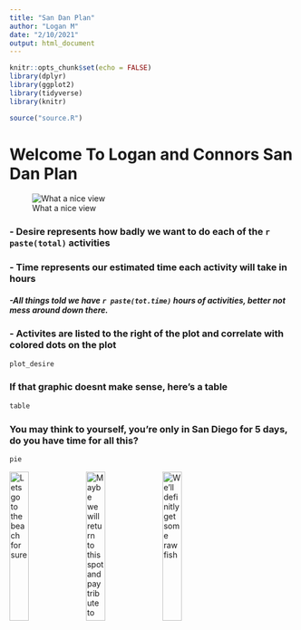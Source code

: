 ```yaml
---
title: "San Dan Plan"
author: "Logan M"
date: "2/10/2021"
output: html_document
---
```

```r
knitr::opts_chunk$set(echo = FALSE)
library(dplyr)
library(ggplot2)
library(tidyverse)
library(knitr)

source("source.R")
```

# Welcome To Logan and Connors San Dan Plan
![What a nice view](img/IMG_1760.jpeg)

### - Desire represents how badly we want to do each of the `r paste(total)` activities
### - Time represents our estimated time each activity will take in hours
##### -All things told we have `r paste(tot.time)` hours of activities, better not mess around down there.
### - Activites are listed to the right of the plot and correlate with colored dots on the plot

```r
plot_desire
```

### If that graphic doesnt make sense, here's a table
```r
table
```
### You may think to yourself, you're only in San Diego for 5 days, do you have time for all this?
```r
pie
```
![Lets go to the beach for sure](img/IMG_1675.jpeg){width=26%}
![Maybe we will return to this spot and pay tribute to garry](img/IMG_1737.jpeg){width=26%}
![We'll definitly get some raw fish](img/IMG_7294.jpeg){width=26%}













